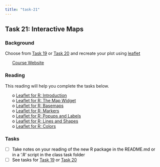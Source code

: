 ```yaml
---
title: "task-21"
---
```










## Task 21: Interactive Maps 
### Background 

Choose from [Task 19](https://byuistats.github.io/M335/class_tasks/task19_details.html) or [Task 20](https://byuistats.github.io/M335/class_tasks/task20_details.html) and recreate your plot using [leaflet](https://rstudio.github.io/leaflet/){target="blank"}


 * [Course Website](../index.html)




<style>
ul {
   color: black;
   list-style-type: none;
   list-style-position: outside;

}

</style>


### Reading

This reading will help you complete the tasks below.

* o [Leaflet for R: Introduction](http://rstudio.github.io/leaflet/){target='blank'}
* o [Leaflet for R: The Map Widget](http://rstudio.github.io/leaflet/map_widget.html){target='blank'}
* o [Leaflet for R: Basemaps](http://rstudio.github.io/leaflet/basemaps.html){target='blank'}
* o [Leaflet for R: Markers](http://rstudio.github.io/leaflet/markers.html){target='blank'}
* o [Leaflet for R: Popups and Labels](http://rstudio.github.io/leaflet/popups.html){target='blank'}
* o [Leaflet for R: Lines and Shapes](http://rstudio.github.io/leaflet/shapes.html){target='blank'}
* o [Leaflet for R: Colors](http://rstudio.github.io/leaflet/colors.html){target='blank'}


### Tasks


* [ ] Take notes on your reading of the new R package in the README.md or in a '.R' script in the class task folder
* [ ] See tasks for [Task 19](https://byuistats.github.io/M335/class_tasks/task19_details.html) or [Task 20](https://byuistats.github.io/M335/class_tasks/task20_details.html)


